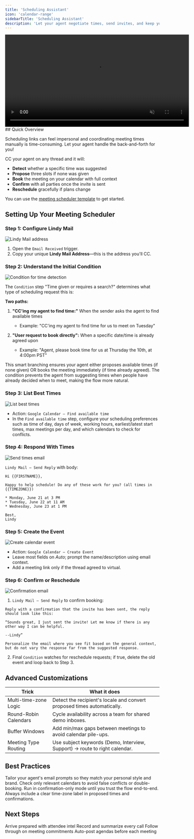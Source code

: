 ```yaml
---
title: 'Scheduling Assistant'
icon: 'calendar-range'
sidebarTitle: 'Scheduling Assistant'
description: 'Let your agent negotiate times, send invites, and keep your calendar tidy.'
---
```


<div style={{ display: 'flex', justifyContent: 'center', margin: '2rem 0' }}>
  <div className="video-card">
    <video
      src="https://lindy-docs-content.nyc3.digitaloceanspaces.com/Human%20in%20Loop.mp4"
      width="600"
      autoPlay
      muted
      loop
      playsInline
      style={{ display: 'block', width: '100%', borderRadius: '16px' }}
    />
  </div>
</div>
## Quick Overview

Scheduling links can feel impersonal and coordinating meeting times manually is time-consuming. Let your agent handle the back-and-forth for you!

CC your agent on any thread and it will:

- **Detect** whether a specific time was suggested  
- **Propose** three slots if none was given  
- **Book** the meeting on your calendar with full context  
- **Confirm** with all parties once the invite is sent  
- **Reschedule** gracefully if plans change  

You can use the [meeting scheduler template](https://chat.lindy.ai/home/?templateId=68755951168421e8baec59fd) to get started.

## Setting Up Your Meeting Scheduler

### Step 1: Configure Lindy Mail

<Frame>
  <img src="/lindy-brand-assets/meeting-scheduler-trigger.png" alt="Lindy Mail address" />
</Frame>

1. Open the `Email Received` trigger.  
2. Copy your unique **Lindy Mail Address**—this is the address you'll CC.  

### Step 2: Understand the Initial Condition

<Frame>
  <img src="/lindy-brand-assets/meeting-scheduler-condition.png" alt="Condition for time detection" />
</Frame>

The `Condition` step "Time given or requires a search?" determines what type of scheduling request this is:

**Two paths:**

1. **"CC'ing my agent to find time:"** When the sender asks the agent to find available times
   - Example: "CC'ing my agent to find time for us to meet on Tuesday"

2. **"User request to book directly":** When a specific date/time is already agreed upon
   - Example: "Agent, please book time for us at Thursday the 10th, at 4:00pm PST"

This smart branching ensures your agent either proposes available times (if none given) OR books the meeting immediately (if time already agreed). The condition prevents the agent from suggesting times when people have already decided when to meet, making the flow more natural.


### Step 3: List Best Times

<Frame>
  <img src="/lindy-brand-assets/meeting-scheduler-user-preferences.png" alt="List best times" />
</Frame>

* Action: `Google Calendar – Find available time`
* In the `Find available time` step, configure your scheduling preferences such as time of day, days of week, working hours, earliest/latest start times, max meetings per day, and which calendars to check for conflicts.

### Step 4: Respond With Times

<Frame>
  <img src="/lindy-brand-assets/meeting-scheduler-reply.png" alt="Send times email" />
</Frame>

`Lindy Mail – Send Reply` with body:

```
Hi {{FIRSTNAME}},

Happy to help schedule! Do any of these work for you? (all times in {{TIMEZONE}})

* Monday, June 21 at 3 PM
* Tuesday, June 22 at 11 AM
* Wednesday, June 23 at 1 PM

Best,
Lindy
```

### Step 5: Create the Event

<Frame>
  <img src="/lindy-brand-assets/meeting-scheduler-create-event.png" alt="Create calendar event" />
</Frame>

- Action: `Google Calendar – Create Event`  
- Leave most fields on *Auto*; prompt the name/description using email context.  
- Add a meeting link only if the thread agreed to virtual.

### Step 6: Confirm or Reschedule

<Frame>
  <img src="/lindy-brand-assets/meeting-scheduler-confirm-event.png" alt="Confirmation email" />
</Frame>

1. `Lindy Mail – Send Reply` to confirm booking:

```
Reply with a confirmation that the invite has been sent, the reply should look like this:

“Sounds great, I just sent the invite! Let me know if there is any other way I can be helpful.

--Lindy”

Personalize the email where you see fit based on the general context, but do not vary the response far from the suggested response.
```

2. Final `Condition` watches for reschedule requests; if true, delete the old event and loop back to Step 3.

## Advanced Customizations

| Trick                 | What it does                                                             |
|-----------------------|---------------------------------------------------------------------------|
| Multi-time-zone Logic | Detect the recipient's locale and convert proposed times automatically.  |
| Round-Robin Calendars | Cycle availability across a team for shared demo inboxes.                |
| Buffer Windows        | Add min/max gaps between meetings to avoid calendar pile-ups.            |
| Meeting Type Routing  | Use subject keywords (Demo, Interview, Support) → route to right calendar.|

## Best Practices

<AccordionGroup>
  <Accordion title="Keep Replies Human">
    Tailor your agent's email prompts so they match your personal style and brand.
  </Accordion>
  
  <Accordion title="Limit Calendar Scope">
    Check only relevant calendars to avoid false conflicts or double-booking.
  </Accordion>
  
  <Accordion title="Test First Week">
    Run in confirmation-only mode until you trust the flow end-to-end.
  </Accordion>
  
  <Accordion title="Respect Time Zones">
    Always include a clear time-zone label in proposed times and confirmations.
  </Accordion>
</AccordionGroup>

## Next Steps

<CardGroup cols={2}>
  <Card title="Meeting Prep Brief" href="/tutorials/meeting-prep" icon="clipboard-list">
    Arrive prepared with attendee intel
  </Card>
  <Card title="Meeting Notetaker" href="/tutorials/meeting-notetaker" icon="file-alt">
    Record and summarize every call
  </Card>
  <Card title="Action Item Tracker" href="/tutorials/action-tracker" icon="check">
    Follow through on meeting commitments
  </Card>
  <Card title="Slack Agenda Bot" href="/tutorials/agenda-bot" icon="paper-plane">
    Auto-post agendas before each meeting
  </Card>
</CardGroup>